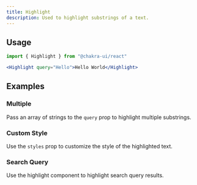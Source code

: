 ```yaml
---
title: Highlight
description: Used to highlight substrings of a text.
---
```


<ExampleTabs name="highlight-basic" />

## Usage

```jsx
import { Highlight } from "@chakra-ui/react"
```

```jsx
<Highlight query="Hello">Hello World</Highlight>
```

## Examples

### Multiple

Pass an array of strings to the `query` prop to highlight multiple substrings.

<ExampleTabs name="highlight-multiple" />

### Custom Style

Use the `styles` prop to customize the style of the highlighted text.

<ExampleTabs name="highlight-with-custom-style" />

### Search Query

Use the highlight component to highlight search query results.

<ExampleTabs name="highlight-search-query" />
